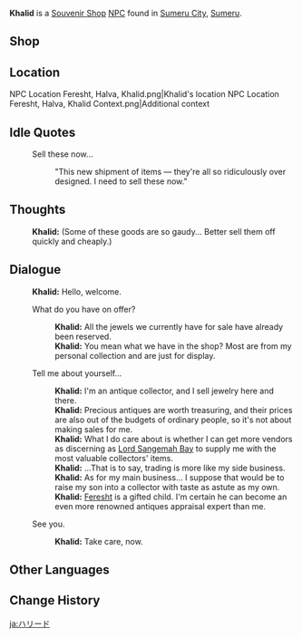 {{Character Infobox
|type             = NPC
|image            = NPC Khalid.png
|affiliation      = 
|region           = Sumeru
|title            = Jeweler
|ancestry         =
|father           = 
|mother           = 
|spouse           = 
|sibling          = 
|child            = Feresht
|relative         = 
|voiceEN          = 
|voiceCN          = 
|voiceJP          = 
|voiceKR          = 
|dialoguereward   = 
}}
'''Khalid''' is a [[Souvenir Shop]] [[NPC]] found in [[Sumeru City]], [[Sumeru]].

==Shop==
{{Shop/Header|currency=Dendro Sigil}}
{{Shop/Unstocked}}
{{Shop/Footer}}

==Location==
<gallery>
NPC Location Feresht, Halva, Khalid.png|Khalid's location
NPC Location Feresht, Halva, Khalid Context.png|Additional context
</gallery>
<!--
==Profile==
''(To be added.)''

===Personality===
''(To be added.)''

===Appearance===
''(To be added.)''

==Quests and Events==
{{Quests and Events}}
-->
==Idle Quotes==
{{Dialogue start}}
: {{DIcon|Idle}} Sell these now...
:: {{A|VO Khalid 01.ogg}} "This new shipment of items &mdash; they're all so ridiculously over designed. I need to sell these now."
{{Dialogue end}}

==Thoughts==
{{All Schemes to Know Explanation|name=Khalid}}
:{{A|VO Khalid All Schemes to Know 01.ogg}} '''Khalid:''' (Some of these goods are so gaudy... Better sell them off quickly and cheaply.)

==Dialogue==
{{Dialogue start}}
:'''Khalid:''' Hello, welcome.
:{{DIcon|Souvenir}} What do you have on offer? <!-- ''<small>(Condition)</small>'' -->
::'''Khalid:''' All the jewels we currently have for sale have already been reserved.
::'''Khalid:''' You mean what we have in the shop? Most are from my personal collection and are just for display.
<!-- :{{DIcon|Souvenir}} {{tx}} ''<small>(Condition)</small>''
:'''{{subst:PAGENAME}}:'''
:;(Opens Souvenir Shop)-->
:{{DIcon}} Tell me about yourself...
::'''Khalid:''' I'm an antique collector, and I sell jewelry here and there.
::'''Khalid:''' Precious antiques are worth treasuring, and their prices are also out of the budgets of ordinary people, so it's not about making sales for me.
::'''Khalid:''' What I do care about is whether I can get more vendors as discerning as [[Dori|Lord Sangemah Bay]] to supply me with the most valuable collectors' items.
::'''Khalid:''' ...That is to say, trading is more like my side business.
::'''Khalid:''' As for my main business... I suppose that would be to raise my son into a collector with taste as astute as my own.
::'''Khalid:''' [[Feresht]] is a gifted child. I'm certain he can become an even more renowned antiques appraisal expert than me.
:{{DIcon}} See you.
::'''Khalid:''' Take care, now.
{{Dialogue end}}
<!--
==Event Dialogue==
===Event Name===
{{Dialogue start}}
:'''{{subst:PAGENAME}}:'''
{{Dialogue end}}

==Trivia==
*
-->

==Other Languages==
{{Other Languages
|default_hidden = 1
|en      = Khalid
|zhs     = 哈立德
|zhs_rm  = Hālìdé
|zht     = 哈立德
|zht_rm  = Hālìdé
|ja      = ハリード
|ja_rm   = Hariido
|ko      = 할리드
|ko_rm   = Hallideu
|es      = Jalid
|fr      = Khalid
|ru      = Халид
|th      = Khalid
|vi      = Khalid
|de      = Khalid
|id      = Khalid
|pt      = Khalid
|tr      = Khalid
|it      = Khalid
}}

==Change History==
{{Change History|3.0}}
<!--
==References==
{{Reflist}}
-->

[[ja:ハリード]]